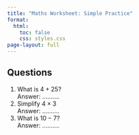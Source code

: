 ```yaml
---
title: "Maths Worksheet: Simple Practice"
format:
  html:
    toc: false
    css: styles.css
page-layout: full
---
```


## Questions

1. What is $4 + 25$?
<div class="answer-box">
  <div class="answer-line"></div>
  <div class="answer-line"></div>
  <div class="answer-line"></div>
  <div class="answer-label">Answer: ..........</div>
</div>    
1. Simplify $4 \times 3$
<div class="answer-box">
  <div class="answer-line"></div>
  <div class="answer-line"></div>
  <div class="answer-line"></div>
  <div class="answer-label">Answer: ..........</div>
</div>    
1. What is $10 - 7$?
<div class="answer-box">
  <div class="answer-line"></div>
  <div class="answer-line"></div>
  <div class="answer-line"></div>
  <div class="answer-label">Answer: ..........</div>
</div>    
